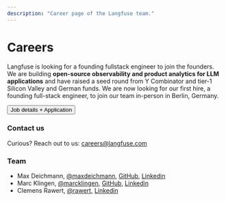 ```yaml
---
description: "Career page of the Langfuse team."
---
```



# Careers

Langfuse is looking for a founding fullstack engineer to join the founders. We are building **open-source observability and product analytics for LLM applications** and have raised a seed round from Y Combinator and tier-1 Silicon Valley and German funds. We are now looking for our first hire, a founding full-stack engineer, to join our team in-person in Berlin, Germany.

<div className="flex flex-row justify-center">
  <Button size="lg" className="m-5" asChild>
    <Link href="https://www.ycombinator.com/companies/langfuse/jobs/EubPOiS-1-founding-engineer">
      Job details + Application
    </Link>
  </Button>
</div>

### Contact us

Curious? Reach out to us: careers@langfuse.com

### Team

- Max Deichmann, [@maxdeichmann](https://x.com/maxdeichmann), [GitHub](https://github.com/maxdeichmann), [Linkedin](https://www.linkedin.com/in/maxdeichmann/)
- Marc Klingen, [@marcklingen](https://x.com/marcklingen), [GitHub](https://github.com/marcklingen), [Linkedin](https://www.linkedin.com/in/marcklingen/)
- Clemens Rawert, [@rawert](https://x.com/rawert), [Linkedin](https://www.linkedin.com/in/rawert/)

